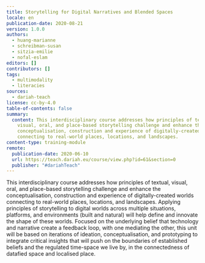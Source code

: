 ```yaml
---
title: Storytelling for Digital Narratives and Blended Spaces
locale: en
publication-date: 2020-08-21
version: 1.0.0
authors:
  - huang-marianne
  - schreibman-susan
  - sitzia-emilie
  - nofal-eslam
editors: []
contributors: []
tags:
  - multimodality
  - literacies
sources:
  - dariah-teach
license: cc-by-4.0
table-of-contents: false
summary:
  content: This interdisciplinary course addresses how principles of textual,
    visual, oral, and place-based storytelling challenge and enhance the
    conceptualisation, construction and experience of digitally-created worlds
    connecting to real-world places, locations, and landscapes.
content-type: training-module
remote:
  publication-date: 2020-06-10
  url: https://teach.dariah.eu/course/view.php?id=61&section=0
  publisher: "#dariahTeach"
---
```

This interdisciplinary course addresses how principles of textual, visual, oral, and place-based storytelling challenge and enhance the conceptualisation, construction and experience of digitally-created worlds connecting to real-world places, locations, and landscapes. Applying principles of storytelling to digital worlds across multiple situations, platforms, and environments (built and natural) will help define and innovate the shape of these worlds. Focused on the underlying belief that technology and narrative create a feedback loop, with one mediating the other, this unit will be based on iterations of ideation, conceptualisation, and prototyping to integrate critical insights that will push on the boundaries of established beliefs and the regulated time-space we live by, in the connectedness of datafied space and localised place.

<ExternalResource title="Interested in learning more?" subtitle="Storytelling for Digital Narratives and Blended Spaces" url="https://teach.dariah.eu/course/view.php?id=61&section=0" />
